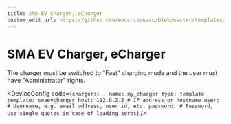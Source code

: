 ```yaml
---
title: SMA EV Charger, eCharger
custom_edit_url: https://github.com/evcc-io/evcc/blob/master/templates/definition/charger/smaevcharger.yaml
---
```



# SMA EV Charger, eCharger

<DeviceFeatures features="mA,sponsorship" />

The charger must be switched to "Fast" charging mode and the user must have "Administrator" rights.


<DeviceConfig code={`chargers:
    - name: my_charger
      type: template
      template: smaevcharger
      host: 192.0.2.2 # IP address or hostname
      user: # Username, e.g. email address, user id, etc.
      password: # Password, Use single quotes in case of leading zeros`}  />

<SponsorshipRequired />

